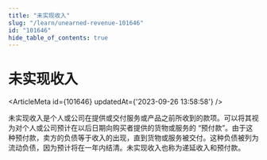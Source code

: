 ```yaml
---
title: "未实现收入"
slug: "/learn/unearned-revenue-101646"
id: "101646"
hide_table_of_contents: true
---
```



# 未实现收入

<ArticleMeta id={101646} updatedAt={'2023-09-26 13:58:58'} />
<div className='border-solid border-b border-t-0 my-4 border-[var(--ifm-color-gray-300)]' />

未实现收入是个人或公司在提供或交付服务或产品之前所收到的款项。可以将其视为对个人或公司预计在以后日期向购买者提供的货物或服务的 “预付款”。由于这种预付款，卖方的负债等于收入的出现，直到货物或服务被交付。这种负债被列为流动负债，因为预计将在一年内结清。未实现收入也称为递延收入和预付款。
